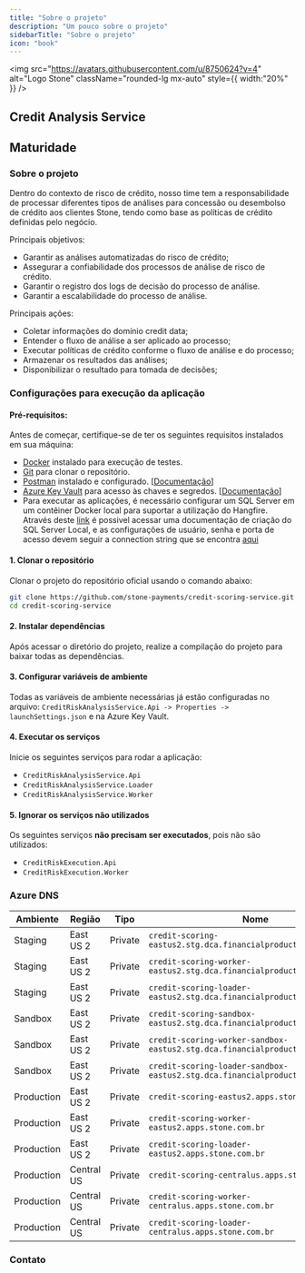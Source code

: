 ```yaml
---
title: "Sobre o projeto"
description: "Um pouco sobre o projeto"
sidebarTitle: "Sobre o projeto"
icon: "book"
---
```



<img
  src="https://avatars.githubusercontent.com/u/8750624?v=4"
  alt="Logo Stone"
  className="rounded-lg mx-auto"
  style={{ width:"20%" }}
/>

## Credit Analysis Service

<Badge src="https://stonepagamentos.visualstudio.com/finprods-Credit/_apis/build/status%2Fstone-payments.credit-scoring-service?repoName=stone-payments%2Fcredit-scoring-service&branchName=main&stageName=Build"
link="https://stonepagamentos.visualstudio.com/finprods-Credit/_build/latest?definitionId=4968&repoName=stone-payments%2Fcredit-scoring-service&branchName=main" alt="Build Status" />
<Badge src="https://img.shields.io/badge/CRRIAN-Sprint-blue?logo=jira"
link="https://mundipagg.atlassian.net/jira/software/c/projects/CRRIAN/boards/1144"
alt="Jira Current Sprint" />
<Badge src="https://img.shields.io/badge/CRRIAN-Roadmap-blue?logo=jira"
link="https://mundipagg.atlassian.net/jira/software/c/projects/CRRIAN/boards/1144/roadmap"
alt="Jira Roadmap Sprint" />
<Badge src="https://img.shields.io/static/v1?label=Channel&message=credit-acquisition-analysis-team&color=blue&logo=slack"
link="https://stonepgto.slack.com/archives/C058PGEQ5T8"
alt="Slack Channel" />
<Badge src="https://img.shields.io/badge/BACKSTAGE-CreditRiskAnalysisService-blue?logo=backstage"
link="https://backstage.stone.tech/catalog/credit/system/credit-analysis"
alt="Backstage" />

## Maturidade

<Badge src="https://sonarcloud.io/api/project_badges/quality_gate?project=stone-payments_credit-scoring-service&token=e208c0b0c45843184a19dcffb8d875cdf03b7a4e"
link="https://sonarcloud.io/summary/overall?id=stone-payments_credit-scoring-service"
alt="Quality gate" />
<Badge src="https://sonarcloud.io/api/project_badges/measure?project=stone-payments_credit-scoring-service&metric=coverage&token=e208c0b0c45843184a19dcffb8d875cdf03b7a4e"
link="https://sonarcloud.io/summary/overall?id=stone-payments_credit-scoring-service"
alt="Coverage" />
<Badge src="https://sonarcloud.io/api/project_badges/measure?project=stone-payments_credit-scoring-service&metric=duplicated_lines_density&token=e208c0b0c45843184a19dcffb8d875cdf03b7a4e"
link="https://sonarcloud.io/summary/overall?id=stone-payments_credit-scoring-service"
alt="Duplicated Lines (%)" />
<Badge src="https://sonarcloud.io/api/project_badges/measure?project=stone-payments_credit-scoring-service&metric=sqale_rating&token=e208c0b0c45843184a19dcffb8d875cdf03b7a4e"
link="https://sonarcloud.io/summary/overall?id=stone-payments_credit-scoring-service"
alt="Maintainability Rating" />
<Badge src="https://sonarcloud.io/api/project_badges/measure?project=stone-payments_credit-scoring-service&metric=reliability_rating&token=e208c0b0c45843184a19dcffb8d875cdf03b7a4e"
link="https://sonarcloud.io/summary/overall?id=stone-payments_credit-scoring-service"
alt="Reliability Rating" />
<Badge src="https://sonarcloud.io/api/project_badges/measure?project=stone-payments_credit-scoring-service&metric=security_rating&token=e208c0b0c45843184a19dcffb8d875cdf03b7a4e"
link="https://sonarcloud.io/summary/overall?id=stone-payments_credit-scoring-service"
alt="Security Rating" />

### Sobre o projeto

Dentro do contexto de risco de crédito, nosso time tem a responsabilidade de processar diferentes tipos de análises para concessão ou desembolso de crédito aos clientes Stone, tendo como base as políticas de crédito definidas pelo negócio.

Principais objetivos:

- Garantir as análises automatizadas do risco de crédito;
- Assegurar a confiabilidade dos processos de análise de risco de crédito.
- Garantir o registro dos logs de decisão do processo de análise.
- Garantir a escalabilidade do processo de análise.

Principais ações:

- Coletar informações do domínio credit data;
- Entender o fluxo de análise a ser aplicado ao processo;
- Executar políticas de crédito conforme o fluxo de análise e do processo;
- Armazenar os resultados das análises;
- Disponibilizar o resultado para tomada de decisões;

### Configurações para execução da aplicação

#### Pré-requisitos:

Antes de começar, certifique-se de ter os seguintes requisitos instalados em sua máquina:

- [Docker](https://stone.service-now.com/resolveaqui?id=sc_cat_item&table=sc_cat_item&sys_id=9183f4c81b77b0104dde87bfe54bcbad&searchTerm=instala%C3%A7%C3%A3o) instalado para execução de testes.
- [Git](https://git-scm.com/) para clonar o repositório.
- [Postman](https://www.postman.com/) instalado e configurado. [[Documentação](https://mundipagg.atlassian.net/wiki/spaces/CAPITAL/pages/6125183868/Acessos+Gerais#Postman)]
- [Azure Key Vault](https://portal.azure.com/#@stone.com.br/resource/subscriptions/3b7d0560-3be1-45d8-87f2-f3ec96f3d153/resourceGroups/Credit-EC2-STG/providers/Microsoft.KeyVault/vaults/credit-kv-eastus2-dev/overview) para acesso às chaves e segredos. [[Documentação](https://mundipagg.atlassian.net/wiki/spaces/CAPITAL/pages/6125183868/Acessos+Gerais#Azure-Key-Vault)]
- Para executar as aplicações, é necessário configurar um SQL Server em um contêiner Docker local para suportar a utilização do Hangfire. Através deste [link](https://medium.com/@eduardohenriquesartor/criando-um-sql-server-local-usando-docker-compose-1a53292bf764) é possivel acessar uma documentação de criação do SQL Server Local, e as configurações de usuário, senha e porta de acesso devem seguir a connection string que se encontra [aqui](https://portal.azure.com/#@stone.com.br/asset/Microsoft_Azure_KeyVault/Secret/https://credit-kv-eastus2-dev.vault.azure.net/secrets/credit-scoring--Hangfire-SQLServer-ConnectionString/03c1b00dd62f429381c457a76f5f4a54)

#### 1. Clonar o repositório
Clonar o projeto do repositório oficial usando o comando abaixo:

```bash
git clone https://github.com/stone-payments/credit-scoring-service.git
cd credit-scoring-service
```

#### 2. Instalar dependências
Após acessar o diretório do projeto, realize a compilação do projeto para baixar todas as dependências.

#### 3. Configurar variáveis de ambiente
Todas as variáveis de ambiente necessárias já estão configuradas no arquivo:
`CreditRiskAnalysisService.Api -> Properties -> launchSettings.json` e na Azure Key Vault.

#### 4. Executar os serviços
Inicie os seguintes serviços para rodar a aplicação:

- `CreditRiskAnalysisService.Api`
- `CreditRiskAnalysisService.Loader`
- `CreditRiskAnalysisService.Worker`

#### 5. Ignorar os serviços não utilizados
Os seguintes serviços **não precisam ser executados**, pois não são utilizados:

- `CreditRiskExecution.Api`
- `CreditRiskExecution.Worker`

### Azure DNS

| Ambiente   | Região     | Tipo    | Nome                                                                           |
| ---------- | ---------- | ------- | ------------------------------------------------------------------------------ |
| Staging    | East US 2  | Private | `credit-scoring-eastus2.stg.dca.financialproducts.stone.com.br`                |
| Staging    | East US 2  | Private | `credit-scoring-worker-eastus2.stg.dca.financialproducts.stone.com.br`         |
| Staging    | East US 2  | Private | `credit-scoring-loader-eastus2.stg.dca.financialproducts.stone.com.br`         |
| Sandbox    | East US 2  | Private | `credit-scoring-sandbox-eastus2.stg.dca.financialproducts.stone.com.br`        |
| Sandbox    | East US 2  | Private | `credit-scoring-worker-sandbox-eastus2.stg.dca.financialproducts.stone.com.br` |
| Sandbox    | East US 2  | Private | `credit-scoring-loader-sandbox-eastus2.stg.dca.financialproducts.stone.com.br` |
| Production | East US 2  | Private | `credit-scoring-eastus2.apps.stone.com.br`                                     |
| Production | East US 2  | Private | `credit-scoring-worker-eastus2.apps.stone.com.br`                              |
| Production | East US 2  | Private | `credit-scoring-loader-eastus2.apps.stone.com.br`                              |
| Production | Central US | Private | `credit-scoring-centralus.apps.stone.com.br`                                   |
| Production | Central US | Private | `credit-scoring-worker-centralus.apps.stone.com.br`                            |
| Production | Central US | Private | `credit-scoring-loader-centralus.apps.stone.com.br`                            |

### Contato